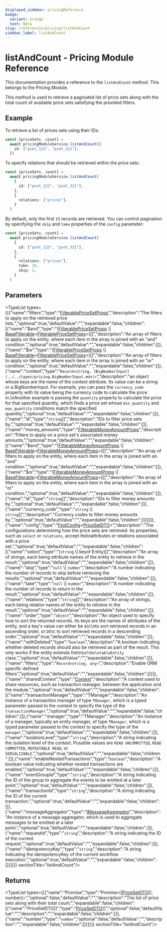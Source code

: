 ```yaml
---
displayed_sidebar: pricingReference
badge:
  variant: orange
  text: Beta
slug: /references/pricing/listAndCount
sidebar_label: listAndCount
---
```



# listAndCount - Pricing Module Reference

This documentation provides a reference to the `listAndCount` method. This belongs to the Pricing Module.

This method is used to retrieve a paginated list of price sets along with the total count of available price sets satisfying the provided filters.

## Example

To retrieve a list of prices sets using their IDs:

```ts
const [priceSets, count] =
  await pricingModuleService.listAndCount({
    id: ["pset_123", "pset_321"],
  })
```

To specify relations that should be retrieved within the price sets:

```ts
const [priceSets, count] =
  await pricingModuleService.listAndCount(
    {
      id: ["pset_123", "pset_321"],
    },
    {
      relations: ["prices"],
    }
  )
```

By default, only the first `15` records are retrieved. You can control pagination by specifying the `skip` and `take` properties of the `config` parameter:

```ts
const [priceSets, count] =
  await pricingModuleService.listAndCount(
    {
      id: ["pset_123", "pset_321"],
    },
    {
      relations: ["prices"],
      take: 20,
      skip: 2,
    }
  )
```

## Parameters

<TypeList types={[{"name":"filters","type":"[FilterablePriceSetProps](../../interfaces/pricing.FilterablePriceSetProps.mdx)","description":"The filters to apply on the retrieved price lists.","optional":true,"defaultValue":"","expandable":false,"children":[{"name":"$and","type":"([FilterablePriceSetProps](../../interfaces/pricing.FilterablePriceSetProps.mdx) \\| [BaseFilterable](../../interfaces/pricing.BaseFilterable.mdx)&#60;[FilterablePriceSetProps](../../interfaces/pricing.FilterablePriceSetProps.mdx)&#62;)[]","description":"An array of filters to apply on the entity, where each item in the array is joined with an \"and\" condition.","optional":true,"defaultValue":"","expandable":false,"children":[]},{"name":"$or","type":"([FilterablePriceSetProps](../../interfaces/pricing.FilterablePriceSetProps.mdx) \\| [BaseFilterable](../../interfaces/pricing.BaseFilterable.mdx)&#60;[FilterablePriceSetProps](../../interfaces/pricing.FilterablePriceSetProps.mdx)&#62;)[]","description":"An array of filters to apply on the entity, where each item in the array is joined with an \"or\" condition.","optional":true,"defaultValue":"","expandable":false,"children":[]},{"name":"context","type":"`Record<string, [BigNumberInput](../../types/pricing.BigNumberInput.mdx)>`","description":"an object whose keys are the name of the context attribute. Its value can be a string or a BigNumberInput. For example, you can pass the `currency_code` property with its value being the currency code to calculate the price in.\nAnother example is passing the `quantity` property to calculate the price for that specified quantity, which finds a price set whose `min_quantity` and `max_quantity` conditions match the specified quantity.","optional":true,"defaultValue":"","expandable":false,"children":[]},{"name":"id","type":"`string`[]","description":"IDs to filter price sets by.","optional":true,"defaultValue":"","expandable":false,"children":[]},{"name":"money_amounts","type":"[FilterableMoneyAmountProps](../../interfaces/pricing.FilterableMoneyAmountProps.mdx)","description":"Filters to apply on a price set's associated money amounts.","optional":true,"defaultValue":"","expandable":false,"children":[{"name":"$and","type":"([FilterableMoneyAmountProps](../../interfaces/pricing.FilterableMoneyAmountProps.mdx) \\| [BaseFilterable](../../interfaces/pricing.BaseFilterable.mdx)&#60;[FilterableMoneyAmountProps](../../interfaces/pricing.FilterableMoneyAmountProps.mdx)&#62;)[]","description":"An array of filters to apply on the entity, where each item in the array is joined with an \"and\" condition.","optional":true,"defaultValue":"","expandable":false,"children":[]},{"name":"$or","type":"([FilterableMoneyAmountProps](../../interfaces/pricing.FilterableMoneyAmountProps.mdx) \\| [BaseFilterable](../../interfaces/pricing.BaseFilterable.mdx)&#60;[FilterableMoneyAmountProps](../../interfaces/pricing.FilterableMoneyAmountProps.mdx)&#62;)[]","description":"An array of filters to apply on the entity, where each item in the array is joined with an \"or\" condition.","optional":true,"defaultValue":"","expandable":false,"children":[]},{"name":"id","type":"`string`[]","description":"IDs to filter money amounts by.","optional":true,"defaultValue":"","expandable":false,"children":[]},{"name":"currency_code","type":"`string` \\| `string`[]","description":"Currency codes to filter money amounts by.","optional":true,"defaultValue":"","expandable":false,"children":[]}]}]},{"name":"config","type":"[FindConfig](../../interfaces/pricing.FindConfig.mdx)&#60;[PriceSetDTO](../../interfaces/pricing.PriceSetDTO.mdx)&#62;","description":"The configurations determining how the price sets are retrieved. Its properties, such as `select` or `relations`, accept the\nattributes or relations associated with a price set.","optional":true,"defaultValue":"","expandable":false,"children":[{"name":"select","type":"(`string` \\| keyof Entity)[]","description":"An array of strings, each being attribute names of the entity to retrieve in the result.","optional":true,"defaultValue":"","expandable":false,"children":[]},{"name":"skip","type":"`null` \\| `number`","description":"A number indicating the number of records to skip before retrieving the results.","optional":true,"defaultValue":"","expandable":false,"children":[]},{"name":"take","type":"`null` \\| `number`","description":"A number indicating the number of records to return in the result.","optional":true,"defaultValue":"","expandable":false,"children":[]},{"name":"relations","type":"`string`[]","description":"An array of strings, each being relation names of the entity to retrieve in the result.","optional":true,"defaultValue":"","expandable":false,"children":[]},{"name":"order","type":"`object`","description":"An object used to specify how to sort the returned records. Its keys are the names of attributes of the entity, and a key's value can either be `ASC`\nto sort retrieved records in an ascending order, or `DESC` to sort retrieved records in a descending order.","optional":true,"defaultValue":"","expandable":false,"children":[]},{"name":"withDeleted","type":"`boolean`","description":"A boolean indicating whether deleted records should also be retrieved as part of the result. This only works if the entity extends the\n`SoftDeletableEntity` class.","optional":true,"defaultValue":"","expandable":false,"children":[]},{"name":"filters","type":"`Record<string, any>`","description":"Enable ORM specific defined filters","optional":true,"defaultValue":"","expandable":false,"children":[]}]},{"name":"sharedContext","type":"[Context](../../interfaces/pricing.Context.mdx)","description":"A context used to share resources, such as transaction manager, between the application and the module.","optional":true,"defaultValue":"","expandable":false,"children":[{"name":"transactionManager","type":"TManager","description":"An instance of a transaction manager of type `TManager`, which is a typed parameter passed to the context to specify the type of the `transactionManager`.","optional":true,"defaultValue":"","expandable":false,"children":[]},{"name":"manager","type":"TManager","description":"An instance of a manager, typically an entity manager, of type `TManager`, which is a typed parameter passed to the context to specify the type of the `manager`.","optional":true,"defaultValue":"","expandable":false,"children":[]},{"name":"isolationLevel","type":"`string`","description":"A string indicating the isolation level of the context. Possible values are `READ UNCOMMITTED`, `READ COMMITTED`, `REPEATABLE READ`, or `SERIALIZABLE`.","optional":true,"defaultValue":"","expandable":false,"children":[]},{"name":"enableNestedTransactions","type":"`boolean`","description":"A boolean value indicating whether nested transactions are enabled.","optional":true,"defaultValue":"","expandable":false,"children":[]},{"name":"eventGroupId","type":"`string`","description":"A string indicating the ID of the group to aggregate the events to be emitted at a later point.","optional":true,"defaultValue":"","expandable":false,"children":[]},{"name":"transactionId","type":"`string`","description":"A string indicating the ID of the current transaction.","optional":true,"defaultValue":"","expandable":false,"children":[]},{"name":"messageAggregator","type":"[IMessageAggregator](../../interfaces/pricing.IMessageAggregator.mdx)","description":"An instance of a message aggregator, which is used to aggregate messages to be emitted at a later point.","optional":true,"defaultValue":"","expandable":false,"children":[]},{"name":"requestId","type":"`string`","description":"A string indicating the ID of the current request.","optional":true,"defaultValue":"","expandable":false,"children":[]},{"name":"idempotencyKey","type":"`string`","description":"A string indicating the idempotencyKey of the current workflow execution.","optional":true,"defaultValue":"","expandable":false,"children":[]}]}]}  sectionTitle="listAndCount"/>

## Returns

<TypeList types={[{"name":"Promise","type":"Promise&#60;[[PriceSetDTO](../../interfaces/pricing.PriceSetDTO.mdx)[], number]&#62;","optional":false,"defaultValue":"","description":"The list of price sets along with their total count.","expandable":false,"children":[{"name":"PriceSetDTO[]","type":"[PriceSetDTO](../../interfaces/pricing.PriceSetDTO.mdx)[]","optional":false,"defaultValue":"","description":"","expandable":false,"children":[]},{"name":"number","type":"`number`","optional":false,"defaultValue":"","description":"","expandable":false,"children":[]}]}]}  sectionTitle="listAndCount"/>
